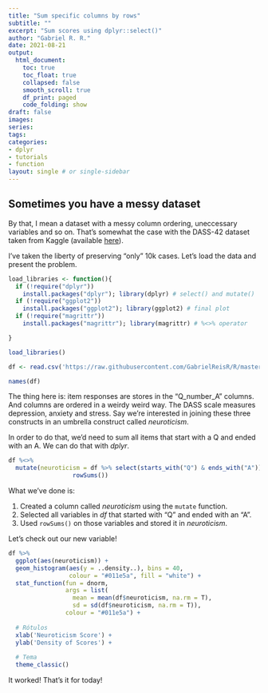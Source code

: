 ```yaml
---
title: "Sum specific columns by rows"
subtitle: ""
excerpt: "Sum scores using dplyr::select()"
author: "Gabriel R. R."
date: 2021-08-21
output: 
  html_document:
    toc: true
    toc_float: true
    collapsed: false
    smooth_scroll: true
    df_print: paged
    code_folding: show
draft: false
images:
series:
tags:
categories:
- dplyr
- tutorials
- function
layout: single # or single-sidebar
---
```

## Sometimes you have a messy dataset

By that, I mean a dataset with a messy column ordering, uneccessary variables
and so on. That's somewhat the case with the DASS-42 dataset taken from
Kaggle (available 
[here](https://www.kaggle.com/lucasgreenwell/depression-anxiety-stress-scales-responses)).

I've taken the liberty of preserving "only" 10k cases. Let's load the data and
present the problem.

```r
load_libraries <- function(){
  if (!require("dplyr"))
    install.packages("dplyr"); library(dplyr) # select() and mutate()
  if (!require("ggplot2"))
    install.packages("ggplot2"); library(ggplot2) # final plot
  if (!require("magrittr"))
    install.packages("magrittr"); library(magrittr) # %<>% operator

}

load_libraries()

df <- read.csv('https://raw.githubusercontent.com/GabrielReisR/R/master/estrutura%20de%20dados/dados/dass42_brief.csv')[-1]

names(df)
```

The thing here is: item responses are stores in the "Q_number_A" columns.
And columns are ordered in a weirdy weird way.
The DASS scale measures depression, anxiety and stress. Say we're interested
in joining these three constructs in an umbrella construct called *neuroticism*.

In order to do that, we'd need to sum all items that start with a Q and ended
with an A. We can do that with *dplyr*.

```r
df %<>% 
  mutate(neuroticism = df %>% select(starts_with("Q") & ends_with("A")) %>%
                  rowSums())
```

What we've done is:

1. Created a column called *neuroticism* using the `mutate` function.
2. Selected all variables in *df* that started with "Q" and ended with an "A".
3. Used `rowSums()` on those variables and stored it in *neuroticism*.

Let's check out our new variable!

```r
df %>%
  ggplot(aes(neuroticism)) +
  geom_histogram(aes(y = ..density..), bins = 40,
                 colour = "#011e5a", fill = "white") +
  stat_function(fun = dnorm,
                args = list(
                  mean = mean(df$neuroticism, na.rm = T),
                  sd = sd(df$neuroticism, na.rm = T)),
                colour = "#011e5a") +
  
  # Rótulos
  xlab('Neuroticism Score') +
  ylab('Density of Scores') +
  
  # Tema
  theme_classic()
```

It worked!
That's it for today!
